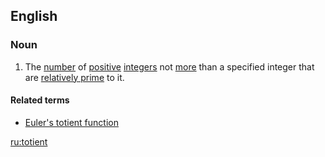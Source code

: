 ==English==
{{wikipedia}}

===Noun===
{{en-noun}}

# {{context|mathematics|lang=en}} The [[number]] of [[positive]] [[integer]]s not [[more]] than a specified integer that are [[relatively prime]] to it.

====Related terms====
* [[Euler's totient function]]

[[ru:totient]]